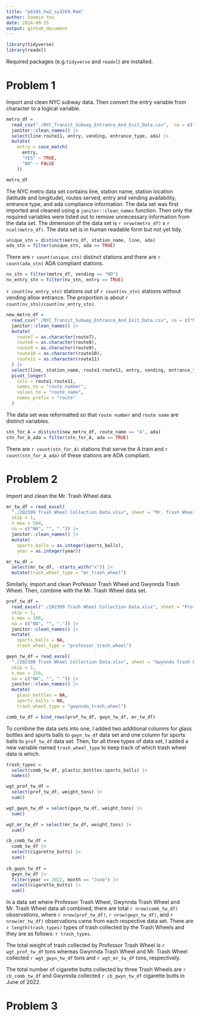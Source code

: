 ```yaml
---
title: "p8105_hw2_sy3269.Rmd"
author: Soomin You 
date: 2024-09-25
output: github_document 
---
```


```r
library(tidyverse)
library(readxl)
```

Required packages (e.g.`tidyverse` and `readxl`) are installed. 

# Problem 1 

Import and clean NYC subway data. Then convert the entry variable from character to a logical variable. 

```r
metro_df = 
  read_csv("./NYC_Transit_Subway_Entrance_And_Exit_Data.csv",  na = c("NA", "", ".")) |>
  janitor::clean_names() |>
  select(line:route11, entry, vending, entrance_type, ada) |>
  mutate(
    entry = case_match(
      entry, 
      "YES" ~ TRUE,
      "NO" ~ FALSE
    ))

metro_df
```

The NYC metro data set contains line, station name, station location (latitude and longitude), routes served, entry and vending availability, entrance type, and ada compliance information. The data set was first imported and cleaned using a `janitor::clean_names` function. Then only the required variables were listed out to remove unnecessary information from the data set. The dimension of the data set is `r nrow(metro_df)` x `r ncol(metro_df)`. The data set is in human readable form but not yet tidy.  

```r
unique_stn = distinct(metro_df, station_name, line, ada)
ada_stn = filter(unique_stn, ada == TRUE)
```

There are `r count(unique_stn)` distinct stations and there are `r count(ada_stn)` ADA compliant stations. 

```r
nv_stn = filter(metro_df, vending == "NO")
nv_entry_stn = filter(nv_stn, entry == TRUE)
```

`r count(nv_entry_stn)` stations out of `r count(nv_stn)` stations without vending allow entrance. The proportion is about `r count(nv_stn)/count(nv_entry_stn)`. 

```r
new_metro_df = 
  read_csv("./NYC_Transit_Subway_Entrance_And_Exit_Data.csv", na = c("NA", "", ".")) |>
  janitor::clean_names() |> 
  mutate(
    route7 = as.character(route7),
    route8 = as.character(route8),
    route9 = as.character(route9),
    route10 = as.character(route10),
    route11 = as.character(route11)
  ) |> 
  select(line, station_name, route1:route11, entry, vending, entrance_type, ada) |>
  pivot_longer( 
    cols = route1:route11,
    names_to = "route_number",
    values_to = "route_name",
    names_prefix = "route"
  )
```

The data set was reformatted so that `route number` and `route name` are distinct variables. 

```r
stn_for_A = distinct(new_metro_df, route_name == "A", ada) 
stn_for_A_ada = filter(stn_for_A, ada == TRUE)
```

There are `r count(stn_for_A)` stations that serve the A train and `r count(stn_for_A_ada)` of these stations are ADA compliant. 


# Problem 2 

Import and clean the Mr. Trash Wheel data. 

```r
mr_tw_df = read_excel(
  "./202309 Trash Wheel Collection Data.xlsx", sheet = "Mr. Trash Wheel", 
  skip = 1, 
  n_max = 584,
  na = c("NA", "", ".")) |>
  janitor::clean_names() |>
  mutate(
    sports_balls = as.integer(sports_balls),
    year = as.integer(year))

mr_tw_df = 
  select(mr_tw_df, -starts_with("x")) |> 
  mutate(trash_wheel_type = "mr_trash_wheel")
```

Similarly, import and clean Professor Trash Wheel and Gwynnda Trash Wheel. Then, combine with the Mr. Trash Wheel data set. 

``` r
prof_tw_df = 
  read_excel("./202309 Trash Wheel Collection Data.xlsx", sheet = "Professor Trash Wheel", 
  skip = 1, 
  n_max = 106, 
  na = c("NA", "", ".")) |>
  janitor::clean_names() |>
  mutate(
    sports_balls = NA, 
    trash_wheel_type = "professor_trash_wheel") 

gwyn_tw_df = read_excel(
  "./202309 Trash Wheel Collection Data.xlsx", sheet = "Gwynnda Trash Wheel", 
  skip = 1, 
  n_max = 154,
  na = c("NA", "", ".")) |>
  janitor::clean_names() |>
  mutate(
    glass_bottles = NA,
    sports_balls = NA, 
    trash_wheel_type = "gwynnda_trash_wheel")

comb_tw_df = bind_rows(prof_tw_df, gwyn_tw_df, mr_tw_df)
```

To combine the data sets into one, I added two additional columns for glass bottles and sports balls to `gwyn_tw_df` data set and one column for sports balls to `prof_tw_df` data set. 
Then, for all three types of data set, I added a new variable named `trash_wheel_type` to keep track of which trash wheel data is which. 

```r
trash_types = 
  select(comb_tw_df, plastic_bottles:sports_balls) |>
  names()

wgt_prof_tw_df = 
  select(prof_tw_df, weight_tons) |>
  sum()

wgt_gwyn_tw_df = select(gwyn_tw_df, weight_tons) |>
  sum()

wgt_mr_tw_df = select(mr_tw_df, weight_tons) |>
  sum()

cb_comb_tw_df = 
  comb_tw_df |>
  select(cigarette_butts) |>
  sum()
  
cb_gwyn_tw_df = 
  gwyn_tw_df |>
  filter(year == 2022, month == "June") |>
  select(cigarette_butts) |>
  sum()
```

In a data set where Professor Trash Wheel, Gwynnda Trash Wheel and Mr. Trash Wheel data all combined, there are total `r nrow(comb_tw_df)` observations, where `r nrow(prof_tw_df)`, `r nrow(gwyn_tw_df)`, and `r nrow(mr_tw_df)` observations came from each respective data set. 
There are `r length(trash_types)` types of trash collected by the Trash Wheels and they are as follows: `r trash_types`. 

The total weight of trash collected by Professor Trash Wheel is `r wgt_prof_tw_df` tons whereas Gwynnda Trash Wheel and Mr. Trash Wheel collected `r wgt_gwyn_tw_df` tons and `r wgt_mr_tw_df` tons, respectively. 

The total number of cigarette butts collected by three Trash Wheels are `r cb_comb_tw_df` and Gwynnda collected `r cb_gwyn_tw_df` cigarette butts in June of 2022. 


# Problem 3


